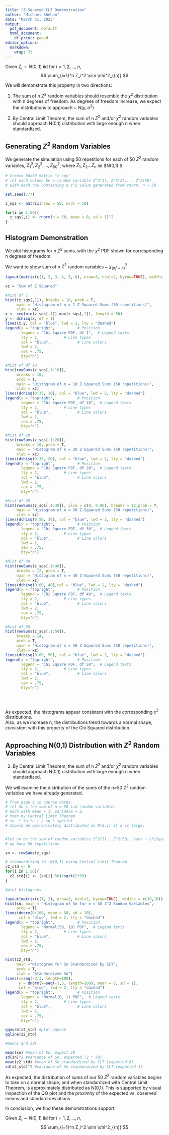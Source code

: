 ```yaml
---
title: "Z-Squared CLT Demonstration"
author: "Michael Shehan"
date: "March 31, 2023"
output:
  pdf_document: default
  html_document:
    df_print: paged
editor_options:
  markdown:
    wrap: 72
---
```


Given $Z_i \sim N(0,1)$ iid for $i=1,2,...,n$, $$
\sum_{i=1}^n Z_i^2 \sim \chi^2_{(n)}
$$

We will demonstrate this property in two directions:

1) The sum of n $Z^{2}$ random variables should resemble the $\chi^2$  distribution with n degrees of freedom. As degrees of freedom increase, we expect the distributions to approach ~ $N(\mu, \sigma^{2})$

2) By Central Limit Theorem, the sum of n $Z^{2}$ and/or $\chi^2$ random variables should approach N(0,1) distribution with large enough n when standardized.



## Generating $Z^{2}$ Random Variables

We generate the simulation using 50 repetitions for each of 50 $Z^{2}$ random variables, $Z_{1}^{2}, Z_{2}^{2},...,Z_{50}^{2}$, where $Z_{1}, Z_{2}...Z_{n}$ iid $\sim N(0,1) $


```r
# Create 50x50 matrix "z_sqs" 
# let each column be a random variable Z^2(1), Z^2(2),... Z^2(50)
# with each row containing a z^2 value generated from rnorm, n = 50.

set.seed(777)

z_sqs <- matrix(nrow = 50, ncol = 50)

for(i in 1:50){
  z_sqs[,i] <- rnorm(n = 50, mean = 0, sd = 1)^2 
}

```

## Histogram Demonstration

We plot histograms for n $Z^{2}$ sums, with the $\chi^2$  PDF shown for corresponding n degrees of freedom. 

We want to show sum of n $Z^{2}$ random variables ~ $\chi^2_{(df=n)}$ 

```r
layout(matrix(c(1, 2, 3, 4, 5, 6), nrow=3, ncol=2, byrow=TRUE), widths = c(10,10)) 

xz = "Sum of Z Squared"

#hist df 1
hist((z_sqs[,1]), breaks = 10, prob = T, 
     main = "Histogram of n = 1 Z-Squared Sums (50 repetitions)", 
     xlab = xz)
x <- seq(min(z_sqs[,1]),max(z_sqs[,1]), length = 50)
y <- dchisq(x, df = 1)
lines(x,y, col = "blue", lwd = 2, lty = "dashed")
legend(x = "topright",          # Position
       legend = "Chi Square PDF, df 1",  # Legend texts
       lty = 2,           # Line types
       col = "blue",            # Line colors
       lwd = 2,
       cex = .75,
       bty="n")

#hist of df 10
hist(rowSums(z_sqs[,1:10]), 
     breaks = 10, 
     prob = T,
     main = "Histogram of n = 10 Z-Squared Sums (50 repetitions)", 
     xlab = xz)
lines(dchisq(0:35, 10), col = "blue", lwd = 2, lty = "dashed")
legend(x = "topright",          # Position
       legend = "Chi Square PDF, df 10",  # Legend texts
       lty = 2,           # Line types
       col = "blue",            # Line colors
       lwd = 2,
       cex = .75,
       bty="n")

#hist df 20
hist(rowSums(z_sqs[,1:20]), 
     breaks = 10, prob = T,
     main = "Histogram of n = 20 Z-Squared Sums (50 repetitions)", 
     xlab = xz)
lines(dchisq(0:35, 20), col = "blue", lwd = 2, lty = "dashed")
legend(x = "topright",          # Position
       legend = "Chi Square PDF, df 20",  # Legend texts
       lty = 2,           # Line types
       col = "blue",            # Line colors
       lwd = 2,
       cex = .75,
       bty="n")

#hist df 30
hist(rowSums(z_sqs[,1:30]), ylim = c(0, 0.06), breaks = 12,prob = T,
     main = "Histogram of n = 30 Z-Squared Sums (50 repetitions)", 
     xlab = xz)
lines(dchisq(0:50, 30), col = "blue", lwd = 2, lty = "dashed")
legend(x = "topright",          # Position
       legend = "Chi Square PDF, df 30",  # Legend texts
       lty = 2,           # Line types
       col = "blue",            # Line colors
       lwd = 2,
       cex = .75,
       bty="n")

#hist df 40
hist(rowSums(z_sqs[,1:40]), 
     breaks = 12, prob = T,
     main = "Histogram of n = 40 Z-Squared Sums (50 repetitions)", 
     xlab = xz)
lines(dchisq(0:60, 40),col = "blue", lwd = 2, lty = "dashed")
legend(x = "topright",          # Position
       legend = "Chi Square PDF, df 40",  # Legend texts
       lty = 2,           # Line types
       col = "blue",            # Line colors
       lwd = 2,
       cex = .75,
       bty="n")

#hist df 50
hist(rowSums(z_sqs[,1:50]), 
     breaks = 14, 
     prob = T,
     main = "Histogram of n = 50 Z-Squared Sums (50 repetitions)", 
     xlab = xz)
lines(dchisq(0:80, 50), col = "blue", lwd = 2, lty = "dashed")
legend(x = "topright",          # Position
       legend = "Chi Square PDF, df 50",  # Legend texts
       lty = 2,           # Line types
       col = "blue",            # Line colors
       lwd = 2,
       cex = .75,
       bty="n")

  



```

As expected, the histograms appear consistent with the corresponding $\chi^2$ distributions.  
Also, as we increase n, the distributions trend towards a normal shape, consistent with this property of the Chi Squared distribution.  


## Approaching N(0,1) Distribution with $Z^{2}$ Random Variables


2) By Central Limit Theorem, the sum of n $Z^{2}$ and/or $\chi^2$ random variables should approach N(0,1) distribution with large enough n when standardized.

We will examine the distribution of the sums of the n=50 $Z^{2}$ random variables we have already generated.  

```r

# from page 9 in course notes.
# let Sn = the sum of n = 50 iid random variables
# each with mean = 1, variance = 2.
# then by Central Limit Theorem
# sn- * (n *u ) / sd * sqrt(n)
# should be aprroximately distributed as N(0,1) if n is large.


#let sn be the sum of random variables Z^2(1)...Z^2(50), each ~ ChiSquare(df = 1).
# we have 50 repetitions

sn <- rowSums(z_sqs)

# standardizing to ~N(0,1) using Central Limit Theorem
z2_std <- 0
for(i in 1:50){
  z2_std[i] <- (sn[i]-50)/sqrt(2*50)
}

#plot histograms

layout(matrix(c(1, 2), nrow=2, ncol=2, byrow=TRUE), widths = c(10,10)) 
hist(sn, main = "Histogram of Sn for n = 50 Z^2 Random Variables",  
     prob = T)
lines(dnorm(0:100, mean = 50, sd = 10), 
      col = "blue", lwd = 2, lty = "dashed")
legend(x = "topright",          # Position
       legend = "Normal(50, 10) PDF",  # Legend texts
       lty = 2,           # Line types
       col = "blue",            # Line colors
       lwd = 2,
       cex = .75,
       bty="n")

hist(z2_std, 
     main ="Histogram for Sn Standardized by CLT", 
     prob = T, 
     xlab = "Standardized Sn")
lines(x=seq(-3,3, length=100), 
      y = dnorm(x=seq(-3,3, length=100), mean = 0, sd = 1), 
      col = "blue", lwd = 2, lty = "dashed")
legend(x = "topright",          # Position
       legend = "Normal(0, 1) PDF",  # Legend texts
       lty = 2,           # Line types
       col = "blue",            # Line colors
       lwd = 2,
       cex = .75,
       bty="n")

qqnorm(z2_std) #plot qqnorm
qqline(z2_std)

#means and sds

mean(sn) #mean of Sn, expect 50 
sd(sn)^2 #variance of Sn, expected (2 * 50)
mean(z2_std) #mean of Sn standardized by CLT (expected 0) 
sd(z2_std)^2 #variance of Sn standardized by CLT (expected 1)


```

As expected, the distribution of sums of our 50 $Z^{2}$ random variables begins to take on a normal shape, and when standardized with Central Limit Theorem, is approximately distributed as N(0,1).
This is supported by visual inspection of the QQ plot and the proximity of the expected vs. observed means and standard deviations.   

In conclusion, we find these demonstrations support:

 Given $Z_i \sim N(0,1)$ iid for $i=1,2,...,n$, $$
\sum_{i=1}^n Z_i^2 \sim \chi^2_{(n)}
$$

